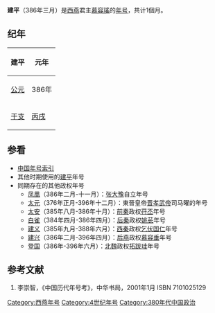 {{Eranamebox|年号=建平
|起讫时间= 386年三月
|政权= 西燕
|帝王= 慕容瑤
|历时= 1個月
|timeline= <timeline>
ImageSize  = width:200 height:50
PlotArea   = width:180 height:30 left:10 bottom:20
TimeAxis   = orientation:horizontal
DateFormat = yyyy
Period     = from:317 till:439
AlignBars  = early
ScaleMajor = increment:67 start:317
Colors =
  id:canvas value:rgb(1,1,0.85)
BackgroundColors = canvas:canvas
PlotData =
  width:15 color:black
  bar:era from:start till:end
  bar:era from:384 till:394 color:red
  bar:era from:386 till:386 color:green
  bar:era from:386 till:386 color:blue
</timeline>
|说明= <span style="color: blue">建平</span>在'''十六國'''、<span style="color: red">西燕</span>和<span style="color: green">	慕容瑤</span>时期的位置。 
}}

'''建平'''（386年三月）是[[西燕|西燕]]君主[[慕容瑤|慕容瑤]]的[[年号|年号]]，共计1個月。

==纪年==
{| class="wikitable"  style="text-align:center;"
!建平!!元年
|-
![[公元|公元]]
|386年
|-
![[干支|干支]]
|[[丙戌|丙戌]]
|}

==参看==
*[[中国年号索引|中国年号索引]]
*其他时期使用的[[建平|建平]]年号
*同期存在的其他政权年号
**[[凤凰_(张大豫)|凤凰]]（386年二月-十一月）：[[张大豫|张大豫]]自立年号
**[[太元_(晋孝武帝)|太元]]（376年正月-396年十二月）：東晉皇帝[[晋孝武帝|晋孝武帝]]司马曜的年号
**[[太安_(苻丕)|太安]]（385年八月-386年十月）：[[前秦|前秦]]政权[[苻丕|苻丕]]年号
**[[白雀|白雀]]（384年四月-386年四月）：[[后秦|后秦]]政权[[姚苌|姚苌]]年号
**[[建义_(乞伏国仁)|建义]]（385年九月-388年六月）：[[西秦|西秦]]政权[[乞伏国仁|乞伏国仁]]年号
**[[建兴_(慕容垂)|建兴]]（386年二月-396年四月）：[[后燕|后燕]]政权[[慕容垂|慕容垂]]年号
**[[登国|登国]]（386年-396年六月）：[[北魏|北魏]]政权[[拓跋珪|拓跋珪]]年号

==参考文献==
#李崇智，《中国历代年号考》，中华书局，2001年1月 ISBN 7101025129

{{年号|[[建明_(西燕)|建明]]|[[中国年号索引|西燕年号]]|[[建武_(西燕)|建武]]}}
{{晉十六國年號}}

[[Category:西燕年号|Category:西燕年号]]
[[Category:4世纪年号|Category:4世纪年号]]
[[Category:380年代中国政治|Category:380年代中国政治]]
